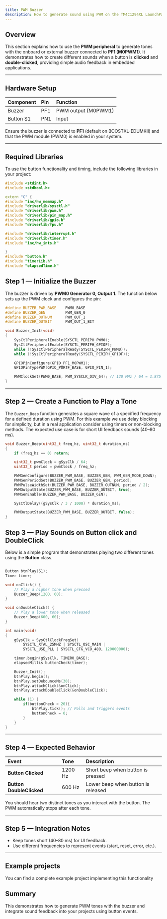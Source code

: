 ```yaml
---
title: PWM Buzzer
description: How to generate sound using PWM on the TM4C1294XL LaunchPad and play tones when pressing or releasing buttons.
---
```


## Overview

This section explains how to use the **PWM peripheral** to generate tones with the onboard or external buzzer connected to **PF1 (M0PWM1)**. It demonstrates how to create different sounds when a button is **clicked** and **double-clicked**, providing simple audio feedback in embedded applications.

<Badge text="PWM0 / PF1" variant="note" /> <Badge text="Audio Feedback" variant="success" />

---

## Hardware Setup

| Component | Pin | Function                 |
| :-------- | :-- | :----------------------- |
| Buzzer    | PF1 | PWM output (M0PWM1)      |
| Button S1 | PN1 | Input     |

Ensure the buzzer is connected to **PF1** (default on BOOSTXL-EDUMKII) and that the PWM module (PWM0) is enabled in your system.

---
## Required Libraries
To use the button functionality and timing, include the following libraries in your project:
```cpp
#include <stdint.h>
#include <stdbool.h>

extern "C" {
#include "inc/hw_memmap.h"
#include "driverlib/sysctl.h"
#include "driverlib/pwm.h"
#include "driverlib/pin_map.h"
#include "driverlib/gpio.h"
#include "driverlib/fpu.h"

#include "driverlib/interrupt.h"
#include "driverlib/timer.h"
#include "inc/hw_ints.h"

}
#include "button.h"
#include "timerLib.h"
#include "elapsedTime.h"
```

## Step 1 — Initialize the Buzzer

The buzzer is driven by **PWM0 Generator 0, Output 1**. The function below sets up the PWM clock and configures the pin:

```cpp
#define BUZZER_PWM_BASE    PWM0_BASE
#define BUZZER_GEN         PWM_GEN_0
#define BUZZER_OUTNUM      PWM_OUT_1
#define BUZZER_OUTBIT      PWM_OUT_1_BIT

void Buzzer_Init(void)
{
    SysCtlPeripheralEnable(SYSCTL_PERIPH_PWM0);
    SysCtlPeripheralEnable(SYSCTL_PERIPH_GPIOF);
    while (!SysCtlPeripheralReady(SYSCTL_PERIPH_PWM0));
    while (!SysCtlPeripheralReady(SYSCTL_PERIPH_GPIOF));

    GPIOPinConfigure(GPIO_PF1_M0PWM1);
    GPIOPinTypePWM(GPIO_PORTF_BASE, GPIO_PIN_1);

    PWMClockSet(PWM0_BASE, PWM_SYSCLK_DIV_64); // 120 MHz / 64 = 1.875 MHz
}
```

---

## Step 2 — Create a Function to Play a Tone
The `Buzzer_Beep` function generates a square wave of a specified frequency for a defined duration using PWM. For this example we use delay blocking for simplicity, but in a real application consider using timers or non-blocking methods. The expected use case is for short UI feedback sounds (40–80 ms).
```cpp
void Buzzer_Beep(uint32_t freq_hz, uint32_t duration_ms)
{
    if (freq_hz == 0) return;

    uint32_t pwmClock = gSysClk / 64;
    uint32_t period = pwmClock / freq_hz;

    PWMGenConfigure(BUZZER_PWM_BASE, BUZZER_GEN, PWM_GEN_MODE_DOWN);
    PWMGenPeriodSet(BUZZER_PWM_BASE, BUZZER_GEN, period);
    PWMPulseWidthSet(BUZZER_PWM_BASE, BUZZER_OUTNUM, period / 2);
    PWMOutputState(BUZZER_PWM_BASE, BUZZER_OUTBIT, true);
    PWMGenEnable(BUZZER_PWM_BASE, BUZZER_GEN);

    SysCtlDelay((gSysClk / 3 / 1000) * duration_ms);

    PWMOutputState(BUZZER_PWM_BASE, BUZZER_OUTBIT, false);
}

```

## Step 3 — Play Sounds on Button click and DoubleClick

Below is a simple program that demonstrates playing two different tones using the **Button** class.

```cpp

Button btnPlay(S1);
Timer timer;

void onClick() {
    // Play a higher tone when pressed
    Buzzer_Beep(1200, 60);
}

void onDoubleClick() {
    // Play a lower tone when released
    Buzzer_Beep(600, 60);
}

int main(void)
{
    gSysClk = SysCtlClockFreqSet(
        SYSCTL_XTAL_25MHZ | SYSCTL_OSC_MAIN |
        SYSCTL_USE_PLL | SYSCTL_CFG_VCO_480, 120000000);

    timer.begin(gSysClk, TIMER0_BASE);
    elapsedMillis buttonCheck(timer);

    Buzzer_Init();
    btnPlay.begin();
    btnPlay.setDebounceMs(30);
    btnPlay.attachClick(&onClick);
    btnPlay.attachDoubleClick(&onDoubleClick);

    while (1) {
        if(buttonCheck > 20){
            btnPlay.tick(); // Polls and triggers events
            buttonCheck = 0;
        }
    }
}
```

---

## Step 4 — Expected Behavior

| Event               | Tone    | Description                        |
| :------------------ | :------ | :--------------------------------- |
| **Button Clicked**  | 1200 Hz | Short beep when button is pressed  |
| **Button DoubleClicked** | 600 Hz  | Lower beep when button is released |

You should hear two distinct tones as you interact with the button. The PWM automatically stops after each tone.

---

## Step 5 — Integration Notes

* Keep tones short (40–80 ms) for UI feedback.
* Use different frequencies to represent events (start, reset, error, etc.).

---

## Example projects
You can find a complete example project implementing this functionality
<CardGrid>
  <LinkCard href="/reference/example-proyects/buzzerexample/" title="Button with audio feedback" description="Example code for generating tones with PWM on the TM4C1294XL LaunchPad when pressing and releasing buttons." /> 
</CardGrid>
## Summary

This demonstrates how to generate PWM tones with the buzzer and integrate sound feedback into your projects using button events.

<Badge text="Author: Edwin R." variant="note" /> <Badge text="Version 1.0" variant="success" />


